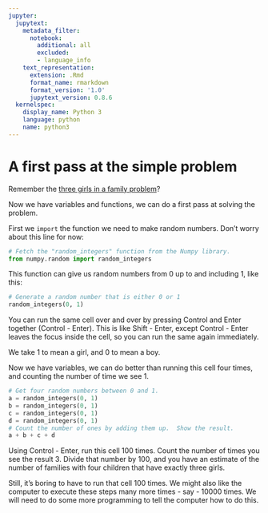 ```yaml
---
jupyter:
  jupytext:
    metadata_filter:
      notebook:
        additional: all
        excluded:
        - language_info
    text_representation:
      extension: .Rmd
      format_name: rmarkdown
      format_version: '1.0'
      jupytext_version: 0.8.6
  kernelspec:
    display_name: Python 3
    language: python
    name: python3
---
```


# A first pass at the simple problem

Remember the [three girls in a family problem](three_girls)?


Now we have variables and functions, we can do a first pass at solving the
problem.


First we `import` the function we need to make random numbers.  Don't worry about this line for now:

```python
# Fetch the "random_integers" function from the Numpy library.
from numpy.random import random_integers
```

This function can give us random numbers from 0 up to and including 1, like
this:

```python
# Generate a random number that is either 0 or 1
random_integers(0, 1)
```

You can run the same cell over and over by pressing Control and Enter together (Control - Enter).  This is like Shift - Enter, except Control - Enter leaves the focus inside the cell, so you can run the same again immediately.


We take 1 to mean a girl, and 0 to mean a boy.


Now we have variables, we can do better than running this cell four times, and counting the number of time we see 1.

```python
# Get four random numbers between 0 and 1.
a = random_integers(0, 1)
b = random_integers(0, 1)
c = random_integers(0, 1)
d = random_integers(0, 1)
# Count the number of ones by adding them up.  Show the result.
a + b + c + d
```

Using Control - Enter, run this cell 100 times.  Count the number of times you see the result 3.   Divide that number by 100, and you have an estimate of the number of families with four children that have exactly three girls.


Still, it's boring to have to run that cell 100 times.  We might also like the computer to execute these steps many more times - say - 10000 times.  We will need to do some more programming to tell the computer how to do this.
